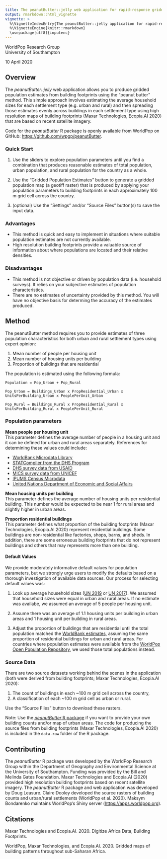```yaml
---
title: The peanutButter::jelly web application for rapid-response gridded population estimates
output: rmarkdown::html_vignette
vignette: >
  %\VignetteIndexEntry{The peanutButter::jelly application for rapid-response gridded population estimates using the peanut butter method}
  %\VignetteEngine{knitr::rmarkdown}
  \usepackage[utf8]{inputenc}
---
```


WorldPop Research Group  
University of Southampton  

10 April 2020

## Overview

The *peanutButter::jelly* web application allows you to produce gridded population estimates from building footprints using the "peanut butter" method. This simple approach involves estimating the average household sizes for each settlement type (e.g. urban and rural) and then spreading those estimates evenly across buildings in each settlement type using high resolution maps of building footprints (Maxar Technologies, Ecopia.AI 2020) that are based on recent satellite imagery.

Code for the *peanutButter* R package is openly available from WorldPop on GitHub: <a href="https://github.com/wpgp/peanutButter" target="_blank">https://github.com/wpgp/peanutButter</a>.

### Quick Start
1. Use the sliders to explore population parameters until you find a combination that produces reasonable estimates of total population, urban population, and rural population for the country as a whole. 

2. Use the "Gridded Population Estimates" button to generate a gridded population map (a geotiff raster) that is produced by applying your population parameters to building footprints in each approximately 100 m grid cell across the country.  

3. (optional) Use the "Settings" and/or "Source Files" button(s) to save the input data.

### Advantages  
- This method is quick and easy to implement in situations where suitable population estimates are not currently available.  
- High resolution building footprints provide a valuable source of information about where populations are located and their relative densities.

### Disadvantages
- This method is not objective or driven by population data (i.e. household surveys). It relies on your subjective estimates of population characteristics.  
- There are no estimates of uncertainty provided by this method. You will have no objective basis for determing the accuracy of the estimates produced.  

## Method

The peanutButter method requires you to provide estimates of three population characteristics for both urban and rural settlement types using expert opinion:  

1. Mean number of people per housing unit  
2. Mean number of housing units per building  
3. Proportion of buildings that are residential  

The population is estimated using the following formula:  

`Population = Pop_Urban + Pop_Rural`  

`Pop_Urban = Buildings_Urban x PropResidential_Urban x UnitsPerBuilding_Urban x PeoplePerUnit_Urban`  

`Pop_Rural = Buildings_Rural x PropResidential_Rural x UnitsPerBuilding_Rural x PeoplePerUnit_Rural`

### Population parameters

**Mean people per housing unit**  
This parameter defines the average number of people in a housing unit and it can be defined for urban and rural areas separately. References for determining these values could include:  

- <a href="https://microdata.worldbank.org/index.php/home" target="_blank">WorldBank Microdata Library</a>  
- <a href="https://www.statcompiler.com/en/" target="_blank">STATCompiler from the DHS Program</a>  
- <a href="https://dhsprogram.com/data/" target="_blank">DHS survey data from USAID</a>  
- <a href="https://mics.unicef.org/surveys" target="_blank">MICS survey data from UNICEF</a>  
- <a href="https://international.ipums.org/international/" target="_blank">IPUMS Census Microdata</a>  
- <a href="https://population.un.org/Household/index.html#/countries/728" target="_blank">United Nations Department of Economic and Social Affairs</a>  

**Mean housing units per building**  
This parameter defines the average number of housing units per residential building. This number would be expected to be near 1 for rural areas and slightly higher in urban areas.

**Proportion residential buildings**  
This parameter defines what proportion of the building footprints (Maxar Technologies, Ecopia.AI 2020) represent residential buildings. Some buildings are non-residential like factories, shops, barns, and sheds. In addition, there are some erroneous building footprints that do not represent buildings and others that may represents more than one building.

#### Default Values

We provide moderately informative default values for population parameters, but we strongly urge users to modify the defaults based on a thorough investigation of available data sources. Our process for selecting default values was:  

1. Look up average household sizes (<a href="https://population.un.org/Household/index.html#/countries/728" target="_blank">UN 2019</a> or <a href="https://www.un.org/en/development/desa/population/publications/pdf/ageing/household_size_and_composition_around_the_world_2017_data_booklet.pdf" target="_blank">UN 2017</a>). We assumed that household sizes were equal in urban and rural areas. If no estimate was availabe, we assumed an average of 5 people per housing unit. 

2. Assume there was an average of 1.1 housing units per building in urban areas and 1 housing unit per building in rural areas.  

3. Adjust the proportion of buildings that are residential until the total population matched the <a href="https://data.worldbank.org/indicator/sp.pop.totl" target="_blank">WorldBank estimates</a>, assuming the same proportion of residential buildings for urban and rural areas. For countries where population estimates were available from the <a href="https://wopr.worldpop.org" target="_blank">WorldPop Open Population Repository</a>, we used those total populations instead.

### Source Data

There are two source datasets working behind the scenes in the application (both were derived from building footprints; Maxar Technologies, Ecopia.AI 2020):  

1. The count of buildings in each ~100 m grid cell across the country,  
2. A classification of each ~100 m grid cell as urban or rural.

Use the "Source Files" button to download these rasters. 

Note: Use the <a href='https://github.com/wpgp/peanutButter' target='_blank'>*peanutButter* R package</a> if you want to provide your own building counts and/or map of urban areas. The code for producing the source files from building footprints (Maxar Technologies, Ecopia.AI 2020) is included in the `data-raw` folder of the R package.

## Contributing
The _peanutButter_ R package was developed by the WorldPop Research Group within the Department of Geography and Environmental Science at the University of Southampton. Funding was provided by the Bill and Melinda Gates Foundation. Maxar Technologies and Ecopia.AI (2020) provided high resolution building footprints based on recent satellite imagery. The _peanutButter_ R package and web application was developed by Doug Leasure. Claire Dooley developed the source rasters of building counts and urban/rural settlements (WorldPop et al. 2020). Maksym Bondarenko maintains WorldPop's Shiny server (<a href="https://apps.worldpop.org" target="_blank">https://apps.worldpop.org</a>). 

## Citations

Maxar Technologies and Ecopia.AI. 2020. Digitize Africa Data, Building Footprints.  

WorldPop, Maxar Technologies, and Ecopia.AI. 2020. Gridded maps of building patterns throughout sub-Saharan Africa.
